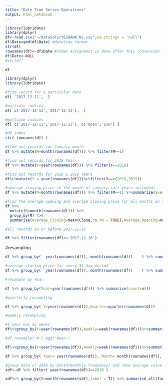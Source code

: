 ```yaml
---
title: "Date Time Series Operations"
output: html_notebook
---
```

```r
library(lubridate)
library(dplyr)
df<-read.csv("~/DataSets/YESBANK.NS.csv",na.strings = 'null')
df$Date=ymd(df$Date) #datetime format
str(df)
rownames(df)<-df$Date #index assignment is done after this conversion
df$Date<-NULL
#str(df)
```
```r
df
```


```r
library(dplyr)
library(lubridate)
```


```r
#find record for a particular date
df[ '2017-12-11',  ]
```


```r
#multiple indices
df[ c('2017-12-11','2017-12-13'),  ]

```


```r
#multiple indices
df[ c('2017-12-11','2017-12-13'), c('Open','Low') ]
```


```r
#df.index
str( rownames(df) )
```


```r
#find out records for January month
df %>% mutate(M=month(rownames(df))) %>% filter(M==1)
```


```r
#find out records for 2018 Year
df %>% mutate(Y=year(rownames(df))) %>% filter(Y==2018)
```


```r
#find out records for 2018 & 2019 Years
df%>%mutate(Y = year(rownames(df)))%>%filter(Y==c(2018,2019))
```


```r
#average closing price in the month of january (all years included)
df %>% mutate(M=month(rownames(df))) %>% filter(M==1) %>%summarise(average=mean(Close))
```


```r

#find the average opening and average closing price for all months in the given data     
df %>% 
  mutate(M=month(rownames(df))) %>% 
  group_by(M) %>% 
  summarise(Average_Closing=mean(Close,na.rm = TRUE),Average_Opening=mean(Open,na.rm = TRUE))
```
```r

#all records on or before 2017-12-16

df %>% filter(rownames(df)<='2017-12-16')
```

#resampling
```r
df %>% group_by(  year(rownames(df)), month(rownames(df))    ) %>% summarise(count=n())
```
```r
#average closing price for every 31 day period
df %>% group_by(  year(rownames(df)), month(rownames(df))    ) %>% summarise(average=mean(Close))

```


```r
#resample by Year

df %>% group_by(Year=year(rownames(df))) %>% summarise(count=n())
```


```r

#quarterly resampling

df %>% group_by( Y=year(rownames(df)),Quarter=quarter(rownames(df))   ) %>% summarise(count=n())

#weekly resampling
```




```r
#1 year has 52 weeks
df%>%group_by(Y=year(rownames(df)),Weekly=week(rownames(df)))%>%summarise(count = n())
```


```r

#df.resample('W').agg('mean')

df%>%group_by(Y=year(rownames(df)),Weekly=week(rownames(df)))%>%summarise_all(funs(mean))

```


```r
df %>% group_by( Year= year(rownames(df)), Month= month(rownames(df)), Week=week(rownames(df))) %>%  summarise (count= n())
```


```r

#group data of 2018 by month(monthly frequency) and show average value of all columns apart from Volume
sdf<-df %>% filter( year(rownames(df))==2018 )

sdf%>% group_by(M=month(rownames(sdf),label = T)) %>% summarise_all(funs(mean)) %>% select(c(-Volume,-M))
```


```r
```

